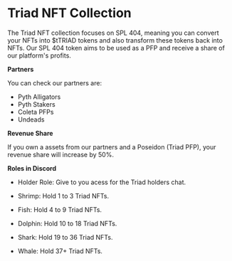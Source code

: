 

<HeroPattern />

# **Triad NFT Collection**

The Triad NFT collection focuses on SPL 404, meaning you can convert your NFTs into $tTRIAD tokens and also transform these tokens back into NFTs.
Our SPL 404 token aims to be used as a PFP and receive a share of our platform's profits.

**Partners**

You can check our partners are:

- Pyth Alligators
- Pyth Stakers
- Coleta PFPs
- Undeads

**Revenue Share**

If you own a assets from our partners and a Poseidon (Triad PFP), your revenue share will increase by 50%.

**Roles in Discord**

- Holder Role: Give to you acess for the Triad holders chat.

- Shrimp: Hold 1 to 3 Triad NFTs.

- Fish: Hold 4 to 9 Triad NFTs.

- Dolphin: Hold 10 to 18 Triad NFTs.

- Shark: Hold 19 to 36 Triad NFTs.

- Whale: Hold 37+ Triad NFTs.